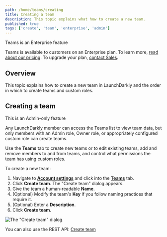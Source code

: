 ```yaml
---
path: /home/teams/creating
title: Creating a team
description: This topic explains what how to create a new team.
published: true
tags: ['create', 'team', 'enterprise', 'admin']
---
```


<Callout intent="primary">
  <CalloutTitle>Teams is an Enterprise feature</CalloutTitle>
  <CalloutDescription>

Teams is available to customers on an Enterprise plan. To learn more, [read about our pricing](https://launchdarkly.com/pricing/). To upgrade your plan, [contact Sales](https://launchdarkly.com/contact-sales/).

  </CalloutDescription>
</Callout>

## Overview

This topic explains how to create a new team in LaunchDarkly and the order in which to create teams and custom roles.

## Creating a team

<Callout intent="info">
<CalloutTitle>This is an Admin-only feature</CalloutTitle>
<CalloutDescription>

Any LaunchDarkly member can access the Teams list to view team data, but only members with an Admin role, Owner role, or appropriately configured custom role can create teams.

  </CalloutDescription>
</Callout>

Use the **Teams** tab to create new teams or to edit existing teams, add and remove members to and from teams, and control what permissions the team has using custom roles.

To create a new team:

1. Navigate to [**Account settings**](https://app.launchdarkly.com/settings) and click into the [**Teams**](https://app.launchdarkly.com/settings/teams) tab.
2. Click **Create team**. The "Create team" dialog appears.
3. Give the team a human-readable **Name**.
4. (Optional) Modify the team's **Key** if you follow naming practices that require it.
5. (Optional) Enter a **Description**.
6. Click **Create team**.

![The "Create team" dialog.](teams-create.png)

<LearnMore>

You can also use the REST API: [Create team](https://apidocs.launchdarkly.com/tag/Teams/#operation/postTeam)

</LearnMore>
